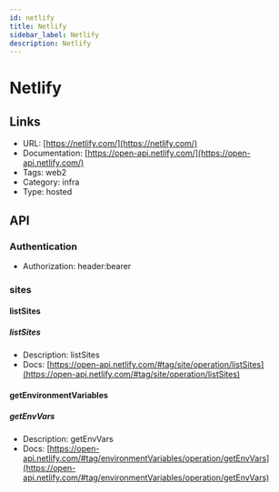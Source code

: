 ```yaml
---
id: netlify
title: Netlify
sidebar_label: Netlify
description: Netlify
---
```


# Netlify

## Links

* URL: [https://netlify.com/](https://netlify.com/)
* Documentation: [https://open-api.netlify.com/](https://open-api.netlify.com/)
* Tags: web2
* Category: infra
* Type: hosted

## API

### Authentication

* Authorization: header:bearer

### sites

#### listSites

##### listSites

* Description: listSites
* Docs: [https://open-api.netlify.com/#tag/site/operation/listSites](https://open-api.netlify.com/#tag/site/operation/listSites)

#### getEnvironmentVariables

##### getEnvVars

* Description: getEnvVars
* Docs: [https://open-api.netlify.com/#tag/environmentVariables/operation/getEnvVars](https://open-api.netlify.com/#tag/environmentVariables/operation/getEnvVars)
